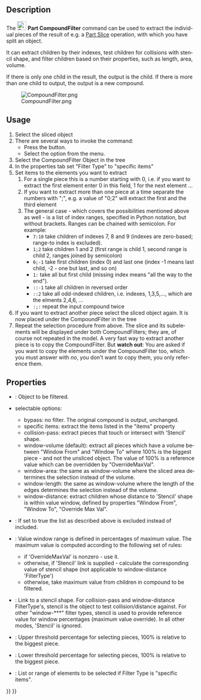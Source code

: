 <languages/>
<div lang="en" dir="ltr" class="mw-content-ltr">
{{Docnav
|[[Part_ExplodeCompound|ExplodeCompound]]
|[[Part_Boolean|Boolean]]
|[[Part_Workbench|Part]]
|IconL=Part_ExplodeCompound.svg
|IconR=Part_Boolean.svg
|IconC=Workbench_Part.svg
}}
</div>

<div lang="en" dir="ltr" class="mw-content-ltr">
{{GuiCommand
|Name=Part Compound‏‎Filter
|MenuLocation=Part → Compound → Compound Filter
|Workbenches=[[Part_Workbench|Part]]
|Version=0.17
}}
</div>

<div lang="en" dir="ltr" class="mw-content-ltr">
==Description==
</div>

<div lang="en" dir="ltr" class="mw-content-ltr">
The [[Image:Part_CompoundFilter.svg|24px]] '''Part CompoundFilter''' command can be used to extract the individual pieces of the result of e.g. a [[Part_Slice|Part Slice]] operation, with which you have split an object.
</div>

<div lang="en" dir="ltr" class="mw-content-ltr">
It can extract children by their indexes, test children for collisions with stencil shape, and filter children based on their properties, such as length, area, volume.
</div>

<div lang="en" dir="ltr" class="mw-content-ltr">
If there is only one child in the result, the output is the child. If there is more than one child to output, the output is a new compound.
</div>

[[File:CompoundFilter.png]]

<div lang="en" dir="ltr" class="mw-content-ltr">
==Usage==
</div>

<div lang="en" dir="ltr" class="mw-content-ltr">
# Select the sliced object
# There are several ways to invoke the command:
#* Press the {{Button|[[Image:Part_CompoundFilter.svg|16px]] [[Part_CompoundFilter|Compound Filter]]}} button.
#* Select the {{MenuCommand|Part → Compound → [[Image:Part_CompoundFilter.svg|16px]] Compound Filter}} option from the menu.
# Select the CompoundFilter Object in the tree
# In the properties tab set "Filter Type" to "specific items"
# Set items to the elements you want to extract
## For a single piece this is a number starting with 0, i.e. if you want to extract the first element enter 0 in this field, 1 for the next element ...
## If you want to extract more than one piece at a time separate the numbers with ";", e.g. a value of "0;2" will extract the first and the third element
## The general case - which covers the possibilities mentioned above as well - is a list of index ranges, specified in Python notation, but without brackets. Ranges can be chained with semicolon. For example:
##*   <tt>7:10</tt> take children of indexes 7, 8 and 9 (indexes are zero-based; range-to index is excluded).
##*   <tt>1;2 </tt> take children 1 and 2 (first range is child 1, second range is child 2, ranges joined by semicolon)
##*   <tt>0;-1</tt> take first children (index 0) and last one (index -1 means last child, -2 - one but last, and so on)
##*   <tt>1:  </tt> take all but first child (missing index means "all the way to the end").
##*   <tt>::-1</tt> take all children in reversed order
##*   <tt>::2 </tt> take all odd-indexed children, i.e. indexes, 1,3,5,..., which are the elments 2,4,6, ...
##*   <tt>:;: </tt> repeat the input compound twice
# If you want to extract another piece select the sliced object again. It is now placed under the CompoundFilter in the tree
# Repeat the selection procedure from above. The slice and its subelements will be displayed under both CompoundFilters; they are, of course not repeated in the model. A very fast way to extract another piece is to copy the CompoundFilter. But '''watch out''': You are asked if you want to copy the elements under the CompoundFilter too, which you must answer with ''no'', you don't want to copy them, you only reference them.
</div>

<div lang="en" dir="ltr" class="mw-content-ltr">
==Properties==
</div>

<div lang="en" dir="ltr" class="mw-content-ltr">
* {{PropertyData|Base}}: Object to be filtered.
* {{PropertyData|Filter Type}} selectable options:
** bypass: no filter. The original compound is output, unchanged.
** specific items: extract the items listed in the "items" property
** collision-pass: extract pieces that touch or intersect with 'Stencil' shape.
** window-volume (default): extract all pieces which have a volume between "Window From" and "Window To" where 100% is the biggest piece - and not the unsliced object. The value of 100% is a reference value which can be overridden by "OverrideMaxVal".
** window-area: the same as window-volume where the sliced area determines the selection instead of the volume.
** window-length: the same as window-volume where the length of the edges determines the selection instead of the volume.
** window-distance: extract children whose distance to 'Stencil' shape is within value window, defined by properties "Window From", "Window To", "Override Max Val".
* {{PropertyData|Invert}}: If set to true the list as described above is excluded instead of included.
* {{PropertyData|Override Max Val}}: Value window range is defined in percentages of maximum value. The maximum value is computed according to the following set of rules:
** if 'OverrideMaxVal' is nonzero - use it.
** otherwise, if 'Stencil' link is supplied - calculate the corresponding value of stencil shape (not applicable to window-distance 'FilterType')
** otherwise, take maximum value from children in compound to be filtered.
* {{PropertyData|Stencil}}: Link to a stencil shape. For collision-pass and window-distance FilterType's, stencil is the object to test collision/distance against. For other "window-***" filter types, stencil is used to provide reference value for window percentages (maximum value override). In all other modes, 'Stencil' is ignored.
* {{PropertyData|Window From}}: Upper threshold percentage for selecting pieces, 100% is relative to the biggest piece.
* {{PropertyData|Window To}}: Lower threshold percentage for selecting pieces, 100% is relative to the biggest piece.
* {{PropertyData|items}}: List or range of elements to be selected if Filter Type is "specific items".
</div>



<div lang="en" dir="ltr" class="mw-content-ltr">
{{Docnav
|[[Part_ExplodeCompound|ExplodeCompound]]
|[[Part_Boolean|Boolean]]
|[[Part_Workbench|Part]]
|IconL=Part_ExplodeCompound.svg
|IconR=Part_Boolean.svg
|IconC=Workbench_Part.svg
}}
</div>

{{Part Tools navi{{#translation:}}}}
{{Userdocnavi{{#translation:}}}}
{{clear}}